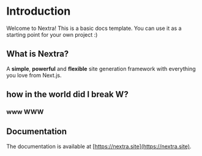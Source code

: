 # Introduction

Welcome to Nextra! This is a basic docs template. You can use it as a starting point for your own project :)

## What is Nextra?

A **simple**, **powerful** and **flexible** site generation framework with everything you love from Next.js.

## how in the world did I break W?

### www WWW

## Documentation

The documentation is available at [https://nextra.site](https://nextra.site).
